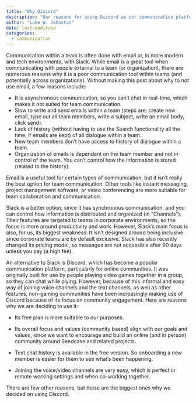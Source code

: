 ```yaml
---
title: "Why Discord"
description: "Our reasons for using Discord as our communication platform."
author: "Luke W. Johnston"
date: last-modified
categories:
  - communication
---
```


<!-- TODO: Update this to match style of other posts -->

Communication within a team is often done with email or, in more modern
and tech environments, with Slack. While email is a great tool when
communicating with people external to a team (or organization), there
are numerous reasons why it is a poor communication tool within teams
(and potentially across organizations). Without making this post about
why to *not* use email, a few reasons include:

-   It is asynchronous communication, so you can't chat in real-time,
    which makes it not suited for team communication.
-   Slow to write and send emails within a team (steps are: create new
    email, type out all team members, write a subject, write an email
    body, click send).
-   Lack of history (without having to use the Search functionality all
    the time, if emails are kept) of all dialogue within a team.
-   New team members don't have access to history of dialogue within a
    team.
-   Organization of emails is dependent on the team member and not in
    control of the team. You can't control how the information is stored
    (related to the history).

Email is a useful tool for certain types of communication, but it isn't
really the best option for team communication. Other tools like instant
messaging, project management software, or video conferencing are more
suitable for team collaboration and communication.

Slack is a better option, since it has synchronous communication, and
you can control how information is distributed and organized (in
"Channels"). Their features are targeted to teams in corporate
environments, so the focus is more around productivity and work.
However, Slack's main focus is also, for us, its biggest weakness: It
isn't designed around being inclusive since corporate teams are by
default exclusive. Slack has also recently changed its pricing model, so
messages are not accessible after 90 days unless you pay (a high fee).

An alternative to Slack is Discord, which has become a popular
communication platform, particularly for online communities. It was
originally built for use by people playing video games together in a
group, so they can chat while plying. However, because of this informal
and easy way of joining voice channels and the text channels, as well as
other features, non-gaming communities have been increasingly making use
of Discord because of its focus on community engagement. Here are
reasons why we are deciding to use it:

-   Its free plan is more suitable to our purposes.

-   Its overall focus and values (community based) align with our goals
    and values, since we want to encourage and build an online (and in
    person) community around Seedcase and related projects.

-   Text chat history is available in the free version. So onboarding a
    new member is easier for them to see what's been happening.

-   Joining the voice/video channels are very easy, which is perfect in
    remote working settings and when co-working together.

There are few other reasons, but these are the biggest ones why we
decided on using Discord.
